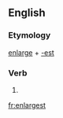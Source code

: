==English==

===Etymology===
[[enlarge]] + [[-est]]

===Verb===
{{head|en}}

# {{second-person singular of|enlarge|lang=en}}

[[fr:enlargest]]